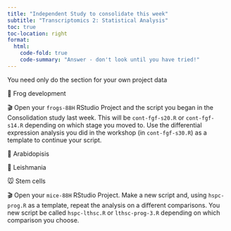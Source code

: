 ```yaml
---
title: "Independent Study to consolidate this week"
subtitle: "Transcriptomics 2: Statistical Analysis"
toc: true
toc-location: right
format:
  html:
    code-fold: true
    code-summary: "Answer - don't look until you have tried!"
---
```



You need only do the section for your own project data

🐸 Frog development

🎬 Open your `frogs-88H` RStudio Project and the script you began in the Consolidation study last week. This will be `cont-fgf-s20.R` or `cont-fgf-s14.R` depending on which stage you moved to. Use the differential expression analysis you did in the workshop (in `cont-fgf-s30.R`) as a template to continue your script. 

🎄 Arabidopisis


💉 Leishmania



🐭 Stem cells

🎬 Open your `mice-88H` RStudio Project. Make a new script and, using `hspc-prog.R` as a template, repeat the analysis on a different comparisons. You new script be called `hspc-lthsc.R` or `lthsc-prog-3.R` depending on which comparison you choose.



